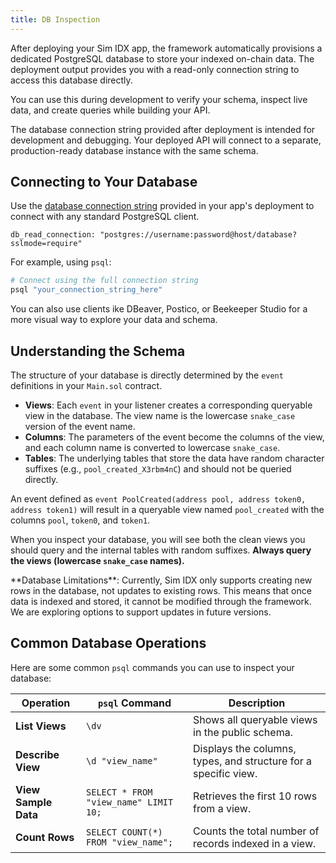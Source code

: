 ```yaml
---
title: DB Inspection
---
```


After deploying your Sim IDX app, the framework automatically provisions a dedicated PostgreSQL database to store your indexed on-chain data.
The deployment output provides you with a read-only connection string to access this database directly.

You can use this during development to verify your schema, inspect live data, and create queries while building your API.

<Note>
The database connection string provided after deployment is intended for development and debugging.
Your deployed API will connect to a separate, production-ready database instance with the same schema.
</Note>

## Connecting to Your Database

Use the [database connection string](/idx/app-page#db-connection) provided in your app's deployment to connect with any standard PostgreSQL client.

```
db_read_connection: "postgres://username:password@host/database?sslmode=require"
```

For example, using `psql`:

```bash
# Connect using the full connection string
psql "your_connection_string_here"
```

<Info>
You can also use clients ike DBeaver, Postico, or Beekeeper Studio for a more visual way to explore your data and schema.
</Info>

## Understanding the Schema

The structure of your database is directly determined by the `event` definitions in your `Main.sol` contract.

*   **Views**: Each `event` in your listener creates a corresponding queryable view in the database. The view name is the lowercase `snake_case` version of the event name.
*   **Columns**: The parameters of the event become the columns of the view, and each column name is converted to lowercase `snake_case`.
*   **Tables**: The underlying tables that store the data have random character suffixes (e.g., `pool_created_X3rbm4nC`) and should not be queried directly.

An event defined as `event PoolCreated(address pool, address token0, address token1)` will result in a queryable view named `pool_created` with the columns `pool`, `token0`, and `token1`.

When you inspect your database, you will see both the clean views you should query and the internal tables with random suffixes. **Always query the views (lowercase `snake_case` names).**

<Note>
**Database Limitations**: Currently, Sim IDX only supports creating new rows in the database, not updates to existing rows. This means that once data is indexed and stored, it cannot be modified through the framework. We are exploring options to support updates in future versions.
</Note>

## Common Database Operations

Here are some common `psql` commands you can use to inspect your database:

| Operation              | `psql` Command                             | Description                                                               |
| ---------------------- | ------------------------------------------ | ------------------------------------------------------------------------- |
| **List Views**         | `\dv`                                       | Shows all queryable views in the public schema.                          |
| **Describe View**      | `\d "view_name"`                           | Displays the columns, types, and structure for a specific view.           |
| **View Sample Data**   | `SELECT * FROM "view_name" LIMIT 10;`      | Retrieves the first 10 rows from a view.                                  |
| **Count Rows**         | `SELECT COUNT(*) FROM "view_name";`        | Counts the total number of records indexed in a view.                     |